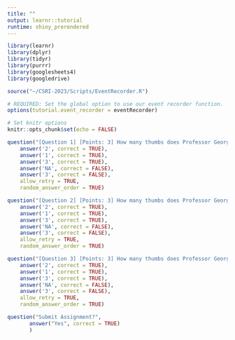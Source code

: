 ```yaml
---
title: ""
output: learnr::tutorial
runtime: shiny_prerendered
---
```


```r
library(learnr)
library(dplyr)
library(tidyr)
library(purrr)
library(googlesheets4)
library(googledrive)

source("~/CSRI-2023/Scripts/EventRecorder.R")

# REQUIRED: Set the global option to use our event recorder function.
options(tutorial.event_recorder = eventRecorder)

# Set knitr options
knitr::opts_chunk$set(echo = FALSE)
``` 



```r
question("[Question 1] [Points: 3] How many thumbs does Professor George have?",
    answer('2', correct = TRUE),
    answer('1', correct = TRUE),
    answer('3', correct = TRUE),
    answer('NA', correct = FALSE),
    answer('3', correct = FALSE),
    allow_retry = TRUE,
    random_answer_order = TRUE)
```



```r
question("[Question 2] [Points: 3] How many thumbs does Professor George have?",
    answer('2', correct = TRUE),
    answer('1', correct = TRUE),
    answer('3', correct = TRUE),
    answer('NA', correct = FALSE),
    answer('3', correct = FALSE),
    allow_retry = TRUE,
    random_answer_order = TRUE)
```



```r
question("[Question 3] [Points: 3] How many thumbs does Professor George have?",
    answer('2', correct = TRUE),
    answer('1', correct = TRUE),
    answer('3', correct = TRUE),
    answer('NA', correct = FALSE),
    answer('3', correct = FALSE),
    allow_retry = TRUE,
    random_answer_order = TRUE)
```
<!-- Last question number: Question 3 --> 
```r
question("Submit Assignment?",
       answer("Yes", correct = TRUE)
       )
``` 
